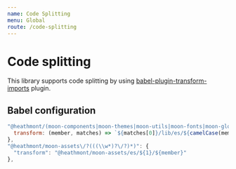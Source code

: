 ```yaml
---
name: Code Splitting
menu: Global
route: /code-splitting
---
```


# Code splitting

This library supports code splitting by using [babel-plugin-transform-imports](https://www.npmjs.com/package/babel-plugin-transform-imports) plugin.

## Babel configuration

```javascript
"@heathmont/(moon-components|moon-themes|moon-utils|moon-fonts|moon-global)": {
  transform: (member, matches) => `${matches[0]}/lib/es/${camelCase(member)}/${member}`,
},
"@heathmont/moon-assets\/?(((\\w*)?\/?)*)": {
  "transform": "@heathmont/moon-assets/es/${1}/${member}"
},
```
